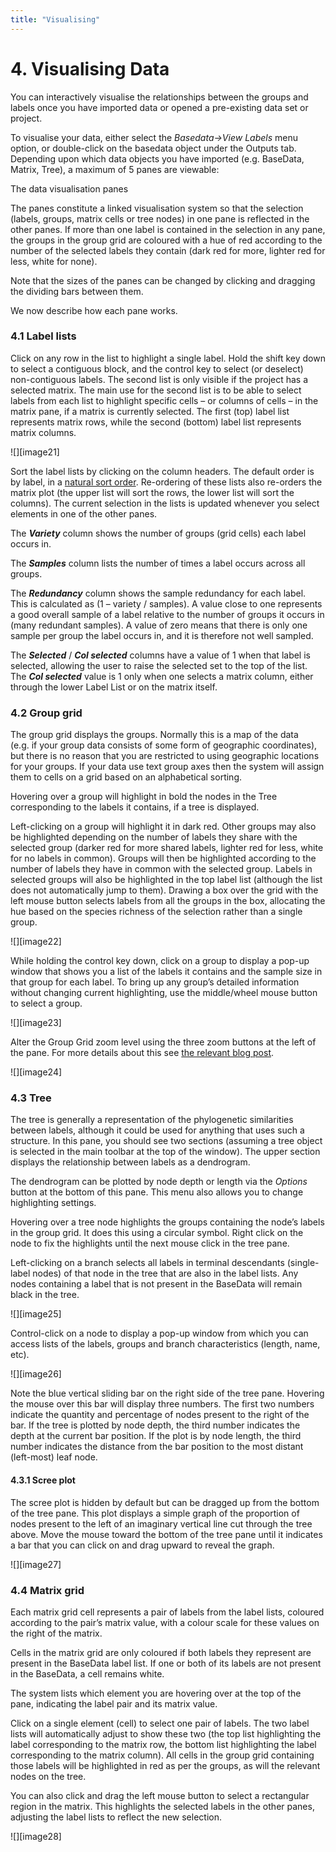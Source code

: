 ```yaml
---
title: "Visualising"
---
```


# **4\. Visualising Data** {#4.-visualising-data}

You can interactively visualise the relationships between the groups and labels once you have imported data or opened a pre-existing data set or project. 

To visualise your data, either select the *Basedata-\>View Labels* menu option, or double-click on the basedata object under the Outputs tab. Depending upon which data objects you have imported (e.g. BaseData, Matrix, Tree), a maximum of 5 panes are viewable:

The data visualisation panes

The panes constitute a linked visualisation system so that the selection (labels, groups, matrix cells or tree nodes) in one pane is reflected in the other panes. If more than one label is contained in the selection in any pane, the groups in the group grid are coloured with a hue of red according to the number of the selected labels they contain (dark red for more, lighter red for less, white for none). 

Note that the sizes of the panes can be changed by clicking and dragging the dividing bars between them.

We now describe how each pane works. 

### **4.1 Label lists** {#4.1-label-lists}

Click on any row in the list to highlight a single label. Hold the shift key down to select a contiguous block, and the control key to select (or deselect) non-contiguous labels. The second list is only visible if the project has a selected matrix. The main use for the second list is to be able to select labels from each list to highlight specific cells – or columns of cells – in the matrix pane, if a matrix is currently selected. The first (top) label list represents matrix rows, while the second (bottom) label list represents matrix columns. 

![][image21]

Sort the label lists by clicking on the column headers. The default order is by label, in a [natural sort order](https://en.wikipedia.org/wiki/Natural_sort_order). Re-ordering of these lists also re-orders the matrix plot (the upper list will sort the rows, the lower list will sort the columns). The current selection in the lists is updated whenever you select elements in one of the other panes.

The ***Variety*** column shows the number of groups (grid cells) each label occurs in. 

The ***Samples*** column lists the number of times a label occurs across all groups. 

The ***Redundancy*** column shows the sample redundancy for each label. This is calculated as (1 – variety / samples). A value close to one represents a good overall sample of a label relative to the number of groups it occurs in (many redundant samples). A value of zero means that there is only one sample per group the label occurs in, and it is therefore not well sampled. 

The ***Selected*** / ***Col selected*** columns have a value of 1 when that label is selected, allowing the user to raise the selected set to the top of the list. The ***Col selected*** value is 1 only when one selects a matrix column, either through the lower Label List or on the matrix itself. 

### **4.2 Group grid** {#4.2-group-grid}

The group grid displays the groups. Normally this is a map of the data (e.g. if your group data consists of some form of geographic coordinates), but there is no reason that you are restricted to using geographic locations for your groups. If your data use text group axes then the system will assign them to cells on a grid based on an alphabetical sorting.

Hovering over a group will highlight in bold the nodes in the Tree corresponding to the labels it contains, if a tree is displayed. 

Left-clicking on a group will highlight it in dark red. Other groups may also be highlighted depending on the number of labels they share with the selected group (darker red for more shared labels, lighter red for less, white for no labels in common). Groups will then be highlighted according to the number of labels they have in common with the selected group. Labels in selected groups will also be highlighted in the top label list (although the list does not automatically jump to them). Drawing a box over the grid with the left mouse button selects labels from all the groups in the box, allocating the hue based on the species richness of the selection rather than a single group. 

![][image22]

While holding the control key down, click on a group to display a pop-up window that shows you a list of the labels it contains and the sample size in that group for each label. To bring up any group's detailed information without changing current highlighting, use the middle/wheel mouse button to select a group.

![][image23]

Alter the Group Grid zoom level using the three zoom buttons at the left of the pane.  For more details about this see [the relevant blog post](https://biodiverse-analysis-software.blogspot.com/2014/10/the-pan-and-zoom-functionality-in.html). 

![][image24]

 

### **4.3 Tree** {#4.3-tree}

The tree is generally a representation of the phylogenetic similarities between labels, although it could be used for anything that uses such a structure. In this pane, you should see two sections (assuming a tree object is selected in the main toolbar at the top of the window). The upper section displays the relationship between labels as a dendrogram.

The dendrogram can be plotted by node depth or length via the *Options* button at the bottom of this pane. This menu also allows you to change highlighting settings. 

Hovering over a tree node highlights the groups containing the node's labels in the group grid. It does this using a circular symbol. Right click on the node to fix the highlights until the next mouse click in the tree pane. 

Left-clicking on a branch selects all labels in terminal descendants (single-label nodes) of that node in the tree that are also in the label lists. Any nodes containing a label that is not present in the BaseData will remain black in the tree. 

![][image25]

Control-click on a node to display a pop-up window from which you can access lists of the labels, groups and branch characteristics (length, name, etc).

![][image26]

Note the blue vertical sliding bar on the right side of the tree pane. Hovering the mouse over this bar will display three numbers. The first two numbers indicate the quantity and percentage of nodes present to the right of the bar. If the tree is plotted by node depth, the third number indicates the depth at the current bar position. If the plot is by node length, the third number indicates the distance from the bar position to the most distant (left-most) leaf node.

#### **4.3.1 Scree plot** {#4.3.1-scree-plot}

The scree plot is hidden by default but can be dragged up from the bottom of the tree pane. This plot displays a simple graph of the proportion of nodes present to the left of an imaginary vertical line cut through the tree above. Move the mouse toward the bottom of the tree pane until it indicates a bar that you can click on and drag upward to reveal the graph.

![][image27]

### **4.4 Matrix grid** {#4.4-matrix-grid}

Each matrix grid cell represents a pair of labels from the label lists, coloured according to the pair's matrix value, with a colour scale for these values on the right of the matrix. 

Cells in the matrix grid are only coloured if both labels they represent are present in the BaseData label list. If one or both of its labels are not present in the BaseData, a cell remains white. 

The system lists which element you are hovering over at the top of the pane, indicating the label pair and its matrix value. 

Click on a single element (cell) to select one pair of labels. The two label lists will automatically adjust to show these two (the top list highlighting the label corresponding to the matrix row, the bottom list highlighting the label corresponding to the matrix column). All cells in the group grid containing those labels will be highlighted in red as per the groups, as will the relevant nodes on the tree. 

You can also click and drag the left mouse button to select a rectangular region in the matrix. This highlights the selected labels in the other panes, adjusting the label lists to reflect the new selection. 

![][image28]

# 

# 

# 

# 

# 
